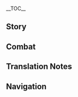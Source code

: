 {{CharacterTabs}}
{{LanguageTabs}}
{{Stub|1={{Meta/VO|tl=1|Japanese}}}}
__TOC__
==Story==
{{VO/Story
|character           = Keqing
|language            = ja
|name                = 刻晴

<!-- Hello -->
|vo_01_01_title      = 初めまして…
|vo_01_01_subtitle   = Hello
|vo_01_01_file       = VO_{language}{character} Hello.ogg
|vo_01_01_tx         = 私は刻晴、璃月七星の「玉衡」よ。変革の時は来た、千年続いてきた秩序はついに終わる。この歴史的瞬間を、私と共に見届けるわよね？
|vo_01_01_rm         = Watashi wa Kokusei, Riiywe Shichisei no "Yuuhen" yo. Henkaku no toki wa kita, sennen tsudzuite kita chitsujo wa tsui ni owaru. Kono rekishi-teki shunkan wo, watashi to tomo ni mitodoketeru wa yo ne?
|vo_01_01_tl         = I am Keqing, "Yuheng" of the Liyue Qixing. An era of change has come, and the order that has lasted for a thousand years will finally come to an end. You'll witness this historic moment together with me, won't you?

<!-- Chats -->
|vo_02_01_title      = 世間話・手遅れ
|vo_02_01_subtitle   = Chat: Delays
|vo_02_01_file       = VO_{language}{character} Chat - Delays.ogg
|vo_02_01_tx         = 無駄な時間を過ごしてると、仕事が終わらないわよ。
|vo_02_01_rm         = Muda na jikan wo sugoshiteru to, shigoto ga owaranai wa yo.
|vo_02_01_tl         = If you're wasting too much time, your work will never end.

|vo_02_02_title      = 世間話・リラックス
|vo_02_02_subtitle   = Chat: Relax
|vo_02_02_file       = VO_{language}{character} Chat - Relax.ogg
|vo_02_02_tx         = 休むことも大事だけど、気を抜きすぎてはダメよ。
|vo_02_02_rm         = Yasumu koto mo daiji da kedo, ki wo nukisugite wa dame yo.
|vo_02_02_tl         = It's also important to rest, but you shouldn't get too careless.

|vo_02_03_title      = 世間話・機会
|vo_02_03_subtitle   = Chat: Opportunity
|vo_02_03_file       = VO_{language}{character} Chat - Opportunity.ogg
|vo_02_03_tx         = 冒険も商売も、チャンスは一瞬なの。
|vo_02_03_rm         = Bouken mo shoubai mo, chansu wa isshun na no.
|vo_02_03_tl         = In adventure and in business, your chance will only last for a moment.

<!-- Weather -->
|vo_03_01_title      = 雨の日…
|vo_03_01_subtitle   = When It Rains
|vo_03_01_file       = VO_{language}{character} When It Rains.ogg
|vo_03_01_tx         = すごい大雨…困ったわね。そもそも、昨日終わるはずだった仕事を、どうしてあの人たちは今日まで引き伸ばしたのかしら？
|vo_03_01_rm         = Sugoi ooame... komatta wa ne. Somosomo, kinou owaru hazu datta shigoto wo, doushite ano hito-tachi wa kyou made hikinobashita no ka shira?
|vo_03_01_tl         = It's raining quite hard... that's a problem. After all, if their work should have been done yesterday, why would those people delay it until today?

|vo_03_02_title      = 雷の日…
|vo_03_02_subtitle   = When Thunder Strikes
|vo_03_02_file       = VO_{language}{character} When Thunder Strikes.ogg
|vo_03_02_tx         = 雷は怖いものだけど、璃月港の避雷と防火対策は一流だから心配無用よ。
|vo_03_02_rm         = Kaminari wa kowai mono da kedo, Riiywe-kou no hirai to bouka taisaku wa ichiryuu da kara shinpai muyou yo.
|vo_03_02_tl         = Thunder is a frightening thing, but Liyue Harbor's lightning and fire defenses are first-rate, so there's no need to worry.

|vo_03_03_title      = 雪の日…
|vo_03_03_subtitle   = When It Snows
|vo_03_03_file       = VO_{language}{character} When It Snows.ogg
|vo_03_03_tx         = 大丈夫、旅を続けましょう。この程度の雪、気にする必要ないわ。
|vo_03_03_rm         = Daijoubu, tabi wo tsudzukemashou. Kono teido no yuki, ki ni suru hitsuyou nai wa.
|vo_03_03_tl         = It's all right, let's continue our journey. This amount of snow isn't worth worrying about.

|vo_03_04_title      = 晴れの日…
|vo_03_04_subtitle   = When the Sun Is Out
|vo_03_04_file       = VO_{language}{character} When the Sun Is Out.ogg
|vo_03_04_tx         = 良い天気ね、仕事も一段落したし…買い物にでも行こうかしら？
|vo_03_04_rm         = Ii tenki ne, shigoto mo ichidanraku shita shi... Kaimono ni demo ikou ka shira?
|vo_03_04_tl         = The weather is lovely, and our work's done for now, too... Shall we go shopping, then?

<!-- Greetings -->
|vo_04_01_title      = おはよう…
|vo_04_01_subtitle   = Good Morning
|vo_04_01_file       = VO_{language}{character} Good Morning.ogg
|vo_04_01_tx         = おはよう、朝の状態は一日の良し悪しを左右するわ。だから眠くても元気出して起きるのよ！
|vo_04_01_rm         = Ohayou, asa no joutai wa ichinichi no yoshi-ashi wo sayuu suru wa. Dakara nemukute mo genki dashite okiru no yo!
|vo_04_01_tl         = Good morning! Your condition in the morning has an influence on how well the rest of the day goes. So even if you're sleepy, start the day with some energy!

|vo_04_02_title      = こんにちは…
|vo_04_02_subtitle   = Good Afternoon
|vo_04_02_file       = VO_{language}{character} Good Afternoon.ogg
|vo_04_02_tx         = 私にはお昼休みの習慣がないの。でも、もし疲れてるなら休んでもいいわよ。三分後に起こすから。
|vo_04_02_rm         = Watashi ni wa ohiru-yasumi no shuukan ga nai no. Demo, moshi tsukareteru nara yasunde mo ii wa yo. Sanpun-go ni okosu kara.
|vo_04_02_tl         = I'm not in the habit of napping at noon. But if you're tired, you can go ahead and rest. I'll wake you up in three minutes.

|vo_04_03_title      = こんばんは…
|vo_04_03_subtitle   = Good Evening
|vo_04_03_file       = VO_{language}{character} Good Evening.ogg
|vo_04_03_tx         = 夜が訪れ、灯火がともる。うーん、今日も穏やかな一日だったわね。
|vo_04_03_rm         = Yoru ga otozure, touka ga tomoru. Uun, kyou mo odayaka na ichinichi datta wa ne.
|vo_04_03_tl         = The night has fallen, and the lights are coming on. *yawn* Today was another peaceful day.

|vo_04_04_title      = おやすみ…
|vo_04_04_subtitle   = Good Night
|vo_04_04_file       = VO_{language}{character} Good Night.ogg
|vo_04_04_tx         = おやすみ、いい夢を。私？…えっと、あと10件仕事が終わったら休めるわね。
|vo_04_04_rm         = Oyasumi, ii yume wo. Watashi? ...Etto, ato jukken shigoto ga owattara yasumeru wa ne.
|vo_04_04_tl         = Good night, and sweet dreams. Me? ...Um, after I handle ten more items of business, I can go to bed.

<!-- About Keqing -->
|vo_05_01_title      = {name}自身について・理念
|vo_05_01_subtitle   = About {character}: Idealism
|vo_05_01_file       = VO_{language}{character} About {character} - Idealism.ogg
|vo_05_01_tx         = 自分が正しいと思ったことなら、声を大にして、思い切りやるの&mdash;&mdash;これが私が今まで貫いてきた人生の理念よ。
|vo_05_01_rm         = Jibun ga tadashii to omotta koto nara, koe wo dai ni shite, omoikiri yaru no&mdash;&mdash; Kore ga watashi ga ima made tsuranuite kita jinsei no rinen yo.
|vo_05_01_tl         = If you believe you're right, then say it out loud and do as much as you can&mdash;&mdash; That's the principle I've always followed in life.

|vo_05_02_title      = {name}自身について・本職
|vo_05_02_subtitle   = About {character}: Work
|vo_05_02_file       = VO_{language}{character} About {character} - Work.ogg
|vo_05_02_tx         = 私の本職は土地管理と建設よ。璃月は人が多くて、領土が広く資源も豊富だけど、計画性に欠いた事業で目先の利益に飛びついていたら、手痛いしっぺ返しをくらうことになるわ。
|vo_05_02_rm         = Watashi no honshoku wa tochi kanri to kensetsu yo. Riiywe wa hito ga ookute, ryoudo ga hiroku shigen mo houfu da kedo, keikakusei ni kaita jigyou de mesaki no rieki ga tobitsuiteitara, te-itai shippe-gaeshi wo kurau koto ni naru wa.
|vo_05_02_tl         = My main job is in land management and construction. Liyue is filled with many people, vast territory, and plentiful resources, but if people get into business without forethought and jump at the chance of short-term profit, they'll end up facing some severe backlash.

|vo_05_03_title      = {name}自身について・質問
|vo_05_03_subtitle   = About {character}: Skepticism
|vo_05_03_file       = VO_{language}{character} About {character} - Skepticism.ogg
|vo_05_03_tx         = 千年の歴史がある璃月にとって、一番重要なのは何だと思う？<br />
帝君？…いいえ、私はそう思わない。だって、我々人類は自分の力で今まで生きてきたのよ。なのに、彼は偉ぶって色んなことに口出しする。はあ、言い方が悪いかもしれないけど、彼って本当に何でも知ってるの？
|vo_05_03_rm         = Sennen no rekishi ga aru Riiywe ni totte, ichiban juuyou na no wa nan da to omou?<br />
Teikun? ...Iie, watashi wa sou omowanai. Datte, wareware jinrui wa jibun no chikara de ima made ikite kita no yo. Na no ni, kare wa erabutte ironna koto ni kuchidashi suru. Haa, iikata ga warui ka mo shirenai kedo, kare tte hontou ni nandemo shitteru no?
|vo_05_03_tl         = What do you think has been most important to Liyue, with its millennia of history?<br />
Rex Lapis? ...No, I don't think so. After all, we humans have always survived on our own, but he gets all high and mighty and decides to poke his nose into all kinds of things. *sigh* Maybe I shouldn't put it this way, but does he really know everything?

|vo_05_04_title      = {name}自身について・反省
|vo_05_04_subtitle   = About {character}: Self-Reflection
|vo_05_04_quest      = A New Star Approaches
|vo_05_04_file       = VO_{language}{character} About {character} - Self-Reflection.ogg
|vo_05_04_tx         = 璃月の様々な事務に携わってから、初めて帝君の苦労を痛感したわ。最近、問題にぶつかるたびに「帝君なら、どうするかな？」って考えるようになったの。もしかしたら、本当に彼は何でも知っているのかもしれない。ああ、私ったらまだまだ甘いわね…
|vo_05_04_rm         = Riiywe no samazama na jimu ni tazusawatte kara, hajimete Teikun no kurou wo tsuukan shita wa. Saikin, mondai ni butsukaru tabi ni "Teikun nara, dou suru ka na?" tte kangaeru you ni natta no. Moshi ka shitara, hontou ni kare wa nandemo shitteiru no ka mo shirenai. Aa, watashi ttara madamada amai wa ne...
|vo_05_04_tl         = After I got involved in Liyue's various affairs, I fully realized how hard Rex Lapis worked for the first time. Recently, whenever I run into a problem, I find myself thinking: "What would Rex Lapis do?" Perhaps he really does know everything. Ah, I'm still so naive...

<!-- About Us -->
|vo_06_01_title      = 追求について…
|vo_06_01_subtitle   = About Us: Pursuing
|vo_06_01_file       = VO_{language}{character} About Us - Pursuing.ogg
|vo_06_01_tx         = 君のことは気に入ってるわ。神のことを100%信じることなく、盲従もしない。自分なりの考えを持ち、問題を提起して、答えが出るまで模索し続ける姿勢が素敵よ。ふふっ、恥ずかしがることないわ、それこそ正しい生き様だもの。だって、神が過ちを犯さないなんてこと誰も証明できないでしょ？
|vo_06_01_rm         = Kimi no koto wa ki ni itteru wa. Kami no koto wo hyaku-paasento shinjiru koto naku, moujuu mo shinai. Jibun nari no kangae wo mochi, mondai wo teiki shite, kotae ga deru made mosaku shitsudzukeru shisei ga suteki yo. Fufu', hazukashigaru koto nai wa, sorekoso tadashii ikizama da mono. Datte, kami ga ayamachi wo okasanai nante koto dare mo shoumei dekinai desho?
|vo_06_01_tl         = 

|vo_06_02_title      = 試みについて…
|vo_06_02_subtitle   = About Us: Trying
|vo_06_02_friendship = 6
|vo_06_02_file       = VO_{language}{character} About Us - Trying.ogg
|vo_06_02_tx         = そう難しくないから、試しにやってみれば分かるわよ。それでもダメな場合…？ううん、君は私の期待を裏切ったことないから絶対行けるはずよ。
|vo_06_02_rm         = Sou muzukashikunai kara, tameshi ni yatte mireba wakaru wa yo. Sore demo dame na ba'ai...? Uun, kimi wa watashi no kitai wo uragitta koto nai kara zettai ikeru hazu yo.
|vo_06_02_tl         = 

|vo_06_03_title      = 励みについて…
|vo_06_03_subtitle   = About Us: Encouragement
|vo_06_03_friendship = 6
|vo_06_03_quest      = A New Star Approaches
|vo_06_03_file       = VO_{language}{character} About Us - Encouragement.ogg
|vo_06_03_tx         = 私が甘かったわ。帝君みたいになるなんて、私に…できるかしら？えっ？うん…確かにそうね‥他のことには自信が持てるのに、こんなことで悩んでいられない。悩むよりも行動するのみ！努力し続ければ、いつか彼にだって追いつけるはずよ！
|vo_06_03_rm         = Watashi ga amakatta wa. Teikun mitai ni naru nante, watashi ni... Dekiru ka shira? Un... Tashika ni sou ne... Hoka no koto ni wa jishin ga moteru no ni, konna koto de nayande irarenai. Nayamu yori mo koudou suru nomi! Doryoku shitsudzukereba, itsuka kare ni datte oitsukeru hazu yo!
|vo_06_03_tl         = 

<!-- Miscellany I -->
|vo_07_01_title      = 「神の目」について・質問
|vo_07_01_subtitle   = About the [[Vision]]: Skepticism
|vo_07_01_friendship = 4
|vo_07_01_file       = VO_{language}{character} About the Vision - Skepticism.ogg
|vo_07_01_tx         = 神の目は神に認められた証だってみんな言うけど、そんな物いらない。まるで今まで私がやってきた成果が神のおかげだって言われてるみたいじゃない。ああっ、もうムカつく！自分が努力した結果であって、神とは関係ないっていうのに！
|vo_07_01_rm         = Kami no Me wa kami ni mitomerareta akashi datte minna iu kedo, sonna mono iranai. Maru de ima made watashi ga yatte kita seika ga kami no okage datte iwareteru mitai janai. Aa', mou mukatsuku! Jibun ga doryoku shita keika de atte, kami to wa kankei nai tte iu no ni!
|vo_07_01_tl         = 

|vo_07_02_title      = 「神の目」について・反省
|vo_07_02_subtitle   = About the Vision: Reflection
|vo_07_02_friendship = 4
|vo_07_02_quest      = A New Star Approaches
|vo_07_02_file       = VO_{language}{character} About the Vision - Reflection.ogg
|vo_07_02_tx         = 帝君は私に…常人を超えた力でみんなを導いて欲しかったのね。ふん、たとえ神に認められていなくても、私は仕事を全うできるのに！ま…待ってなさいよ！彼の期待に応えてみせるんだから！
|vo_07_02_rm         = Teikun wa watashi ni... Joujin wo koeta chikara de minna wo michibiite hoshikatta no ne. Fun, tatoe kami ni mitomerarete inakute mo, watashi wa shigoto wo mattou dekiru no ni! Ma... Mattenasai yo! Kare no kitai ni kotaete miseru dakara!
|vo_07_02_tl         = 

|vo_07_03_title      = シェアしたいこと・提案
|vo_07_03_subtitle   = Something to Share: Initiative
|vo_07_03_file       = VO_{language}{character} Something to Share - Initiative.ogg
|vo_07_03_tx         = 「璃月七星」の仕事以外に私は公益活動もしてるの。ほとんどの活動でいい反響をもらったけど、「毎日の勤務時間を2時間増やす」っていう活動だけは大勢の人に反対されたわ。時代を追い越すような提案だったのかな…今度は1時間にしよう。
|vo_07_03_rm         = "Riiywe Shichisei" no shigoto igai ni watashi wa koueki katsudou mo shiteru no. Hotondo no katsudou de ii hankyou wo moratta kedo, "Mainichi no kinmu jikan wo nijikan fuyasu" tte iu katsudou dake wa oozei no hito ni hantai sareta wa. Jidai wo oikosu you na teian datta no ka na... Kondo wa ichijikan ni shiyou.
|vo_07_03_tl         = 

|vo_07_04_title      = シェアしたいこと・グッズ
|vo_07_04_subtitle   = Something to Share: Souvenir
|vo_07_04_quest      = A New Star Approaches
|vo_07_04_file       = VO_{language}{character} Something to Share - Souvenir.ogg
|vo_07_04_tx         = 帝君のグッズ？私の部屋にそんなものがいっぱいあるとでも？私はもう子供じゃないのよ！た、確かに最近、新しい帝君の土偶を買ったけど、あれは自分自身を律するためであって、崇拝とか憧れとかじゃないんだから！
|vo_07_04_rm         = Teikun no guzzu? Watashi no heya ni sonna mono ga ippai aru to demo? Watashi wa mou kodomo ja nai no yo! Ta, tashika ni saikin, atarashii Teikun no doguu wo katta kedo, are wa jibunjishin wo rissuru tame de atte, suuhai to ka akogare to ka janai nda kara!
|vo_07_04_tl         = 

|vo_07_05_title      = 興味のあること…
|vo_07_05_subtitle   = Interesting Things
|vo_07_05_file       = VO_{language}{character} Interesting Things.ogg
|vo_07_05_tx         = 勇気があったから鳥が空を飛べるようになった、というモンドの物語を聞いたことあるわ。でも、果てしない空への憧憬があったからこそ、彼らの翼を羽ばたかせ、勇気が生まれたんだと思う。私にとって、璃月はその果てしない空と一緒なのよ。
|vo_07_05_rm         = Yuuki ga atta kara tori ga sora wo toberu you ni natta, to iu Mondo no monogatari wo kiita koto aru wa. Demo, hateshinai sora he no shoukei ga atta kara koso, karera no tsubasa wo habatakase, yuuki ga umareta nda to omou. Watashi ni totte, Riiywe wa sono hateshinai sora to issho na no yo.
|vo_07_05_tl         = 

<!-- About Others -->
|vo_08_01_title      = 鍾離について…
|vo_08_01_subtitle   = About [[Zhongli]]
|vo_08_01_friendship = 4
|vo_08_01_file       = VO_{language}{character} About Zhongli.ogg
|vo_08_01_tx         = あの「往生堂」の先生、確かに博学多才で、尊敬に値するわ。それに彼の考え方は帝君に似ている気がするの…もし彼がもっと自分なりの見解を持ってくれたら、きっと私の力になるはず。そうなったら、彼をそばに置くのも悪くないわね。
|vo_08_01_rm         = Ano "Oujou-dou" no sensei, tashika ni hakugakutasai de, sonkei ni atai suru wa. Sore ni kare no kangaekata wa Teikun ni niteiru ki ga suru no... Moshi kare ga motto jibun nari no kenkai wo motte kuretara, kitto watashi no chikara ni naru hazu. Sou nattara, kare wo soba ni oku no mo warukunai wa ne.
|vo_08_01_tl         = 

|vo_08_02_title      = 北斗について…
|vo_08_02_subtitle   = About [[Beidou]]
|vo_08_02_friendship = 4
|vo_08_02_file       = VO_{language}{character} About Beidou.ogg
|vo_08_02_tx         = あの船長はいつもルールを無視するし、豪快な性格にも頭を悩まされるわ。でも彼女の「南十字」武装船隊は璃月にとって欠かせない存在なの。ルールと利益、その均衡を保つすべは正に芸術ね。あっ、ただ法を担当する「天権」にとっては悩みの種でしょうけど。
|vo_08_02_rm         = Ano senchou wa itsumo ruuru wo mushi suru shi, goukai na seikaku ni mo atama wo nayamasareru wa. Demo kanojo no "Minami Juuji" Busou Sentai wa Riiywe ni totte kakasenai sonzai na no. Ruuru to rieki, sono kinkou wo tamotsu sube wa masa ni geijutsu ne. Aa, tada hou wo tantou suru "Tenchuen" ni totte wa nayami no tane deshou kedo.
|vo_08_02_tl         = 

|vo_08_03_title      = 凝光について・矛盾
|vo_08_03_subtitle   = About [[Ningguang]]: Conflict
|vo_08_03_friendship = 4
|vo_08_03_file       = VO_{language}{character} About Ningguang - Conflict.ogg
|vo_08_03_tx         = 彼女とは同僚よ、でも「そり」が合わないの。彼女にとって璃月は所詮ただの商売の場所。金儲けのためなら彼女は何でもするわ。本当に理念のない人よ。うん…それとも、それが彼女の理念なのかしら？
|vo_08_03_rm         = Kanojo to wa douryou yo, demo "sori" ga awanai no. Kanojo ni totte Riiywe wa shosen tada no shoubai no basho. Kanemouke no tame nara kanojo wa nan demo suru wa. Hontou ni rinen no nai hito yo. Un... Soretomo, sore ga kanojo no rinen na no ka shira?
|vo_08_03_tl         = 

|vo_08_04_title      = 凝光について・協力
|vo_08_04_subtitle   = About Ningguang: Cooperation
|vo_08_04_friendship = 4
|vo_08_04_quest      = A New Star Approaches
|vo_08_04_file       = VO_{language}{character} About Ningguang - Cooperation.ogg
|vo_08_04_tx         = 帝君がいなくなって以来、私たちは色々と共通の念を持つようになったわ、珍しくね。以前の私は、彼女を偏った目で見て評価していた。でも、この時世になって、根本的な理念が違っていても、彼女とは戦友になることができたわ。
|vo_08_04_rm         = Teikun ga inaku natte irai, watashi-tachi wa iroiro to kyoutsuu no nen wo motsu you ni natta wa, mezurashiku ne. Izen no watashi wa, kanojo wo katayotta me de mite hyouka shiteita. Demo, kono jisei ni natte, konponteki na rinen ga chigatteite mo, kanojo to wa senyuu ni naru koto ga dekita wa.
|vo_08_04_tl         = 

|vo_08_05_title      = 凝光について・些細な事
|vo_08_05_subtitle   = About Ningguang: Trifling Matters
|vo_08_05_friendship = 4
|vo_08_05_quest      = A New Star Approaches
|vo_08_05_file       = VO_{language}{character} About Ningguang - Trifling Matters.ogg
|vo_08_05_tx         = とは言え！明星斎の「琉璃新月」は私が3ヶ月も前に予約してたのに！実際にお店へ行ったら、彼女が二倍の値段でここ数ヶ月分の「琉璃新月」を買い占めてたの！やっぱり彼女とは「そり」が合わないわ！
|vo_08_05_rm         = To wa ie! Myoujou-sai no "Ruri Shingetsu" wa watashi ga sankagetsu mo mae ni yoyaku shiteta no ni! Jissai ni omise he ittara, kanojo ga nibai no nedan de koko suukagetsu-bun no "Ruri Shingetsu" wo kaishimeteta no! Yappari kanojo to wa "sori" ga awanai wa!
|vo_08_05_tl         = 

|vo_08_06_title      = 辛炎について…
|vo_08_06_subtitle   = About [[Xinyan]]
|vo_08_06_friendship = 4
|vo_08_06_file       = VO_{language}{character} About Xinyan.ogg
|vo_08_06_tx         = 私も彼女の「ロック」には興味があるの。伝統文化と比べたら確かにちょっとうるさいかもしれないけど、私は別に気にしてないわ。いい音楽はいい音楽だもの、もっと広まるべきよ。
|vo_08_06_rm         = Watashi mo kanojo no "rokku" ni wa kyoumi ga aru no. Dentou bunka to kurabetara tashika ni chotto urusai ka mo shirenai kedo, watashi wa betsu ni ki ni shitenai wa. Ii ongaku wa ii ongaku da mono, motto hiromaru beki yo.
|vo_08_06_tl         = 

|vo_08_07_title      = 白朮について…
|vo_08_07_subtitle   = About [[Baizhu]]
|vo_08_07_friendship = 4
|vo_08_07_file       = VO_{language}{character} About Baizhu.ogg
|vo_08_07_tx         = 白朮先生の医術は住民から信頼されてるわ。もし難病に罹ったら、彼に診てもらえば間違いないわよ。うん？変な噂？一つだけ知ってるわね。白朮先生が処方する薬は本当に苦いの。子供に限らず、私にもその覚えがあるわ。
|vo_08_07_rm         = Byakujutsu-sensei no ijutsu wa juumin kara shinrai sareteru wa. Moshi nanbyou ni kakattara, kare ni mite  moraeba machigai nai wa yo. Un? Hen na uwasa? Hitotsu dake shitteru wa ne. Byakujutsu-sensei ga shohou suru kusuri wa hontou ni nigai no. Kodomo ni kagirazu, watashi ni mo sono oboe ga aru wa.
|vo_08_07_tl         = 

|vo_08_08_title      = 香菱について…
|vo_08_08_subtitle   = About [[Xiangling]]
|vo_08_08_friendship = 4
|vo_08_08_file       = VO_{language}{character} About Xiangling.ogg
|vo_08_08_tx         = 「万民堂」の若いシェフね。彼女の才能は認めてるけど、腕前はまだ不安定よね。以前、彼女に宴会料理を作ってもらおうとしたんだけど、トカゲとスライムの料理を試食して私はその考えを捨てたわ。
|vo_08_08_rm         = "Banmin-dou" no wakai shefu ne. Kanojo no sainou wa mitometeru kedo, udemae wa mada fuantei yo ne. Izen, kanojo ni enkai ryouri wo tsukutte moraou to shita nda kedo, tokage to suraimu no ryouri wo shishoku shite watashi wa sono kangae wo suteta wa.
|vo_08_08_tl         = 

|vo_08_09_title      = 行秋について…
|vo_08_09_subtitle   = About [[Xingqiu]]
|vo_08_09_friendship = 4
|vo_08_09_file       = VO_{language}{character} About Xingqiu.ogg
|vo_08_09_tx         = 話には聞いたことがあるわ。名家の出なのに、彼は一族の事業よりも義侠を重んじるって。素敵な人だと思う。一族の縛りを捨てて、自分が正しいと思うことを貫く人は滅多にいないもの。
|vo_08_09_rm         = Hanashi ni wa kiita koto ga aru wa. Meika no de na no ni, kare wa ichizoku no jigyou yori mo gikyou wo omonjiru tte. Suteki na hito da to omou. Ichizoku no shibari wo sutete, jibun ga tadashii to omou koto wo tsuranuku hito wa metta ni inai mono.
|vo_08_09_tl         = 

|vo_08_10_title      = 魈について…
|vo_08_10_subtitle   = About [[Xiao]]
|vo_08_10_friendship = 4
|vo_08_10_quest      = A New Star Approaches
|vo_08_10_file       = VO_{language}{character} About Xiao.ogg
|vo_08_10_tx         = 伝説の少年仙人ね、人が世を治めるようになって、彼も肩の荷が下りたことでしょう。人類はもう護ってもらう必要がない。たとえ厄介な事件が起きたとしても、私たち人類は自分たちの力でなんとかできるから。
|vo_08_10_rm         = Densetsu no shounen sennin ne, hito ga yo wo osameru you ni natte, kare mo kata no ni ga orita koto deshou. Jinrui wa mou mamotte morau hitsuyou ga nai. Tatoe yakkai na jiken ga okita to shite mo, watashi-tachi jinrui wa jibun-tachi no chikara de nantoka dekiru kara.
|vo_08_10_tl         = 

|vo_08_11_title      = 甘雨について・質問
|vo_08_11_subtitle   = About [[Ganyu]]: Skepticism
|vo_08_11_friendship = 4
|vo_08_11_file       = VO_{language}{character} About Ganyu - Skepticism.ogg
|vo_08_11_tx         = いったい帝君が何をしたのか知らないけど、甘雨があんなにも忠誠を尽くす理由が分からないわ。けど、自分の考えを持たない人にもいいところってあるのよ&mdash;&mdash;例えば不満があったとしても、何も言わず指示に従うとことか。
|vo_08_11_rm         = Ittai Teikun ga nani wo shita no ka shiranai kedo, Kan'u ga anna ni mo chuusei wo tsukusu riyuu ga wakaranai wa. Kedo, jibun no kangae wo motanai hito ni mo ii tokoro tte aru no yo&mdash;&mdash; Tatoeba fuman ga atta to shite mo, nani mo iwazu shiji ni shitagau toko to ka.
|vo_08_11_tl         = 

|vo_08_12_title      = 甘雨について・反省
|vo_08_12_subtitle   = About Ganyu: Reflection
|vo_08_12_friendship = 4
|vo_08_12_file       = VO_{language}{character} About Ganyu - Reflection.ogg
|vo_08_12_tx         = 最近、私ひとりじゃ決断できないことがあったら、彼女の意見を聞きに行くの。彼女は璃月で最も帝君に詳しい人だからね。はぁ、昔、彼女の目の前で帝君の悪口を散々言ってしまったことを思うと何だか申し訳ないわ。幸い、彼女は特に気にしてないみたいだけど…
|vo_08_12_rm         = Saikin, watashi hitori ja ketsudan dekinai koto ga attara, kanojo no iken wo kiki ni iku no. Kanojo wa Riiywe de mottomo Teikun ni kuwashii hito da kara ne. Haa, mukashi, kanojo no me no mae de Teikun no waruguchi wo sanzan itte shimatta koto wo omou to nandaka moushiwake nai wa. Saiwai, kanojo wa toku ni ki ni shitenai mitai da kedo...
|vo_08_12_tl         = 

|vo_08_13_title      = 雲菫について…
|vo_08_13_subtitle   = About [[Yun Jin]]
|vo_08_13_friendship = 4
|vo_08_13_file       = VO_{language}{character} About Yun Jin.ogg
|vo_08_13_tx         = もし和裕茶館の前を通るときに大勢の人が集まっていたら、それは雲菫が演出する舞台がやっている証拠よ。雲菫のためだけに茶館を買収しようと考える商人も少なくないの。
|vo_08_13_rm         = Moshi Wayuu Chakan no mae wo tooru toki ni oozei no hito ga atsumatteitara, sore wa Unkin ga enshutsu suru butai ga yatteiru shouko yo. Unkin no tame dake ni chakan wo baishuu shiyou to kangaeru shounin mo sukunakunai no.
|vo_08_13_tl         = 

|vo_08_14_title      = 風の神について…
|vo_08_14_subtitle   = About the [[Barbatos|Anemo Archon]]
|vo_08_14_friendship = 4
|vo_08_14_quest      = A New Star Approaches
|vo_08_14_file       = VO_{language}{character} About Venti.ogg
|vo_08_14_tx         = 帝君がいなくなって以来、璃月港の未来をどう描いていくべきかずっと考えてるの。帝君がこれまでにしてきたことや、別の神々の統治の手段も調べたわ。でも、隣国のモンドはちょっと変わってるわね…あの風神のやり方で、本当にモンドはこの先も繁栄できるのかしら？
|vo_08_14_rm         = Teikun ga inakunatte irai, Riiywe-kou no mirai wo dou egaite iku beki ka zutto kangaeteru no. Teikun ga koremade ni shite kita koto ya, betsu no kamigami no touchi no shudan mo shirabeta wa. Demo, rinkoku no Mondo wa chotto kawatteru wa ne... Ano Fuujin no yarikata de, hontou ni Mondo wa kono saki mo han'ei dekiru no ka shira?
|vo_08_14_tl         = 

|vo_08_15_title      = 煙緋について…
|vo_08_15_subtitle   = About [[Yanfei]]
|vo_08_15_friendship = 4
|vo_08_15_file       = VO_{language}{character} About Yanfei.ogg
|vo_08_15_tx         = 私にとって法律は、過去に起きた「正しい出来事」の要約ね。けど、時効という欠点も持ち合わせているから、まだまだ改善の余地があるわ。璃月が変革を遂げようとしている今、法律に詳しい人材はいくらいても足りない。もし煙緋が私の助手になってくれたら、厄介な案件をたくさん解決できると思うわ。
|vo_08_15_rm         = Watashi ni totte houritsu wa, kako ni okita "tadashii dekigoto" no youyaku ne. Kedo, jikou to iu ketten mo mochiawaseteiru kara, madamada kaizen no yochi ga aru wa. Riiywe ga henkaku wo togeyou to shiteiru ima, houritsu ni kuwashii jinzai wa ikura ite mo tarinai. Moshi Enhi ga watashi no joshu ni natte kuretara, yakkai na anken wo takusan kaiketsu dekiru to omou wa.
|vo_08_15_tl         = 

|vo_08_16_title      = 夜蘭について…
|vo_08_16_friendship = 4
|vo_08_16_subtitle   = About [[Yelan]]
|vo_08_16_file       = VO_{language}{character} About Yelan.ogg
|vo_08_16_tx         = 夜蘭の先祖は七星に仕えていたわ。私の祖父も、彼女の家族とは学術的な付き合いがあったの。彼女のことをまとめると、物事をそつなくこなし、堅実で頼れる人ってところかしら。あと、総務司に重要な情報を提供してくれることもあるわ。ただ、夜蘭が一体どこから情報を仕入れているのか、私にも分からないけど。
|vo_08_16_rm         = Yeran no senzo wa Shichisei ni tsukaeteita wa. Watashi no sofu mo, kanojo no kazoku to wa gakujutsuteki na tsukiai ga atta no. Kanojo no koto wo matomeru to, monogoto wo sotsunaku konashi, kenjitsu de tayoreru hito tte tokoro ka shira. Ato, Soumushi ni juuyou na jouhou wo teikyou shite kureru koto mo aru wa. Tada, Yeran ga ittai doko kara jouhou wo shi'ireteiru no ka, watashi ni mo wakaranai kedo.
|vo_08_16_tl         = 

<!-- More About Keqing -->
|vo_09_01_title      = {name}を知る・1
|vo_09_01_subtitle   = More About {character}: I
|vo_09_01_file       = VO_{language}{character} More About {character} - 01.ogg
|vo_09_01_tx         = 私のことを知りたいの？いいわよ、じゃあまず「玉衡」の仕事に関する理念を教えるわね。この100以上に及ぶ重要項目を覚えたら、きっと私の理想を知り尽くすことができるわよ。
|vo_09_01_rm         = Watashi no koto wo shiritai no? Ii wa yo, jaa mazu "Yuuhen" no shigoto ni kansuru rinen wo oshieru wa ne. Kono hyaku ijou ni oyobu juuyou koumoku wo oboetara, kitto watashi no risou wo shiritsukusu koto ga dekiru wa yo.
|vo_09_01_tl         = 

|vo_09_02_title      = {name}を知る・2
|vo_09_02_subtitle   = More About {character}: II
|vo_09_02_friendship = 3
|vo_09_02_file       = VO_{language}{character} More About {character} - 02.ogg
|vo_09_02_tx         = 全ての物事は一つ一つ繋がっている。もし一つのことがダメになったら、それに関連する全てのことがダメになるわ。だから「今日のことは今日中に終わらす」っていうのは、私がせっかちだからじゃなくて、遅れることで物事が台無しになるからなの。
|vo_09_02_rm         = Subete no monogoto wa hitotsu-hitotsu tsunagatteiru. Moshi hitotsu no koto ga dame ni nattara, sore ni kanren suru subete no koto ga dame ni naru wa. Dakara, "kyou no koto wa kyou-juu ni owarasu" tte iu no wa, watashi ga sekkachi da kara ja nakute, okureru koto de monogoto ga dainashi ni naru kara na no.
|vo_09_02_tl         = 

|vo_09_03_title      = {name}を知る・3
|vo_09_03_subtitle   = More About {character}: III
|vo_09_03_friendship = 4
|vo_09_03_file       = VO_{language}{character} More About {character} - 03.ogg
|vo_09_03_tx         = 礼儀に拘る必要はないわよ。「玉衡」と言ってもただの肩書きに過ぎないもの。私の身分なんて気にせず本音を言ってちょうだい&mdash;&mdash;物事をはっきりと言うところが君の唯一無二のところで、そして私が一番気に入ってるところなんだから。
|vo_09_03_rm         = Reigi ni kodawaru hitsuyou wa nai wa yo. "Yuuhen" to itte mo tada no katagaki ni suginai mono. Watashi no mibun nante ki ni sezu honne wo itte choudai&mdash;&mdash; Monogoto wo hakkiri iu tokoro ga kimi no yuiitsu muni no tokoro de, soshite watashi ga ichiban ki ni itteru tokoro nan da kara.
|vo_09_03_tl         = 

|vo_09_04_title      = {name}を知る・4
|vo_09_04_subtitle   = More About {character}: IV
|vo_09_04_friendship = 5
|vo_09_04_file       = VO_{language}{character} More About {character} - 04.ogg
|vo_09_04_tx         = 君と一緒に冒険して、結構な時間が経ったわね。君こそが私の理想の人だとますます思えるようになってきたわ&mdash;&mdash;えっ？そんなに驚くこと？私が理想とする璃月を築くには、君は欠かせない存在よ？
|vo_09_04_rm         = Kimi to issho ni bouken shite, kekkou na jikan ga tatta wa ne. Kimi koso ga watashi no risou no hito da to masumasu omoeru you ni natte kita wa&mdash;&mdash; Ee? Sonna ni odoroku koto? Watashi ga risou to suru Riiywe wo kizuku ni wa, kimi wa kakasenai sonzai yo?
|vo_09_04_tl         = 

|vo_09_05_title      = {name}を知る・5
|vo_09_05_subtitle   = More About {character}: V
|vo_09_05_friendship = 6
|vo_09_05_quest      = A New Star Approaches
|vo_09_05_file       = VO_{language}{character} More About {character} - 05.ogg
|vo_09_05_tx         = 「帝君の土地に、人類が生きた証を残すこと」は…やっぱり簡単なことじゃない。でもね、君と約束したいの&mdash;&mdash;新時代の璃月港が生まれた時、私に会いに来て。見せてあげたい。君との時間と君の支えがあったからこそできたことだろうから。
|vo_09_05_rm         = "Teikun no tochi ni, jinrui ga ikita akashi wo nokosu koto" wa... Yappari kantan na koto ja nai. Demo ne, kimi to yakusoku shitai no&mdash;&mdash; Shinjidai no Riiywe-kou ga umareta toki, watashi ni ai ni kite. Misete agetai. Kimi to no jikan to kimi no sasae ga atta kara koso dekita koto darou kara.
|vo_09_05_tl         = 

<!-- Miscellany II -->
|vo_10_01_title      = {name}の趣味…
|vo_10_01_subtitle   = {character}'s Hobbies
|vo_10_01_file       = VO_{language}{character} Hobbies.ogg
|vo_10_01_tx         = デザインも生地も商品の種類も、多種多様…それが「買い物」よ。ん～この魅力はたまらないわね。
|vo_10_01_rm         = Dezain mo kiji mo shouhin no shurui mo, tashu-tayou... Sore ga "kaimono" yo. N~ Kono miryoku wa tamaranai wa ne.
|vo_10_01_tl         = 

|vo_10_02_title      = {name}の悩み…
|vo_10_02_subtitle   = {character}'s Troubles
|vo_10_02_file       = VO_{language}{character} Troubles.ogg
|vo_10_02_tx         = 確かに、璃月の人の生活水準はどんどん良くなってるわ。でも怠け者も増えてるの。ああッ、もう「璃月七星」が頑張って暮らしを改善しているのは、この怠け者たちを養うためじゃないのに！
|vo_10_02_rm         = Tashika ni, Riiywe no hito no seikatsu-suijun wa dondon yoku natteru wa. Demo namakemono mo fueteru no. Aa', mou "Riiywe Shichisei" ga ganbatte kurashi wo kaizen shiteiru no wa, kono namakemono-tachi wo yashinau tame janai no ni!
|vo_10_02_tl         = 

|vo_10_03_title      = 好きな食べ物…
|vo_10_03_subtitle   = Favorite Food
|vo_10_03_file       = VO_{language}{character} Favorite Food.ogg
|vo_10_03_tx         = 食べ物にはあまり執着しない方なんだけど、あのエビのポテト包み揚げだけは…忘れられないわ。たった一つ食べただけで、口の中が幸せで満たされて、溜まりに溜まったストレスが一気にふっ飛ぶの。
|vo_10_03_rm         = Tabemono ni wa amari shuuchaku shinai hou nan da kedo, ano Ebi no Poteto Tsutsumi Age dake wa... Wasurerarenai wa. Tatta hitotsu tabeta dake de, kuchi no naka ga shiawase de mitasarete, tamari ni tamatta sutoresu ga ikki ni futtobu no.
|vo_10_03_tl         = 

|vo_10_04_title      = 嫌いな食べ物…
|vo_10_04_subtitle   = Least Favorite Food
|vo_10_04_file       = VO_{language}{character} Least Favorite Food.ogg
|vo_10_04_tx         = どんな料理にも理想的な味があると思うの。だからそれ以外の味を私は一切認めない。例えば塩味の杏仁豆腐とか、甘口のハスの実入り茶碗蒸しとか…食べ物を粗末にしないで欲しいわ！
|vo_10_04_rm         = Donna ryouri ni mo risouteki na aji ga aru to omou no. Dakara sore igai no aji wo watashi wa issai mitomenai. Tatoeba shio-aji no Annin Doufu to ka, amakuchi no Hasu no Mi-Iri Chawanmushi to ka... Tabemono wo somatsu ni shinaide hoshii wa!
|vo_10_04_tl         = 

<!-- Receiving a Gift -->
|vo_11_01_title      = 贈り物を受け取る·1
|vo_11_01_subtitle   = Receiving a Gift: I
|vo_11_01_file       = VO_{language}{character} Receiving a Gift - 01.ogg
|vo_11_01_tx         = ええ、私の好物だわ。
|vo_11_01_rm         = Ee, watashi no koubutsu da wa.
|vo_11_01_tl         = 

|vo_11_02_title      = 贈り物を受け取る·2
|vo_11_02_subtitle   = Receiving a Gift: II
|vo_11_02_file       = VO_{language}{character} Receiving a Gift - 02.ogg
|vo_11_02_tx         = 味は普通だけど、君の努力は認めるわ。
|vo_11_02_rm         = Aji wa futsuu da kedo, kimi no doryoku wa mitomeru wa.
|vo_11_02_tl         = 

|vo_11_03_title      = 贈り物を受け取る·3
|vo_11_03_subtitle   = Receiving a Gift: III
|vo_11_03_file       = VO_{language}{character} Receiving a Gift - 03.ogg
|vo_11_03_tx         = 理想の味とは少し違うわね…
|vo_11_03_rm         = Risou no aji to wa sukoshi chigau wa ne...
|vo_11_03_tl         = 

<!-- Birthday -->
|vo_12_01_title      = 誕生日…
|vo_12_01_subtitle   = Birthday
|vo_12_01_file       = VO_{language}{character} Birthday.ogg
|vo_12_01_tx         = お誕生日おめでとう！君に特別なプレゼントを用意したわ。普通の灯りに見えるけど、雷元素をちょっと加えれば長時間光るのよ。明かりが必要な時に使ってね。
|vo_12_01_rm         = O-tanjoubi omedetou! Kimi ni tokubetsu na purezento wo youi shita wa. Futsuu no akari ni mieru kedo, Kaminari-genso wo chotto kuwaereba choujikan hikaru no yo. Akari ga hitsuyou na toki ni tsukatte ne.
|vo_12_01_tl         = 

<!-- Feelings About Ascension -->
|vo_13_01_title      = 突破した感想・起
|vo_13_01_subtitle   = Feelings About Ascension: Intro
|vo_13_01_ascension  = 1
|vo_13_01_file       = VO_{language}{character} Feelings About Ascension - 01.ogg
|vo_13_01_tx         = 目標を定めて日々努力を重ねれば、いずれ成長するのよ。
|vo_13_01_rm         = Mokuhyou wo sadamete hibi doryoku wo kasanereba, izure seichou suru no yo.
|vo_13_01_tl         = 

|vo_13_02_title      = 突破した感想・承
|vo_13_02_subtitle   = Feelings About Ascension: Building Up
|vo_13_02_ascension  = 2
|vo_13_02_file       = VO_{language}{character} Feelings About Ascension - 02.ogg
|vo_13_02_tx         = 良かった、これで臨機応変な対応が必要になった時の選択肢が1つ増えたわ。
|vo_13_02_rm         = Yokatta, kore de rinkiouhen na taiou ga hitsuyou ni natta toki no sentakushi ga hitotsu fueta wa.
|vo_13_02_tl         = 

|vo_13_03_title      = 突破した感想・転
|vo_13_03_subtitle   = Feelings About Ascension: Climax
|vo_13_03_ascension  = 4
|vo_13_03_file       = VO_{language}{character} Feelings About Ascension - 03.ogg
|vo_13_03_tx         = 「昨日の経験は明日の力になる」、この全ては君と共に手に入れたものよ。
|vo_13_03_rm         = "Kinou no keiken wa asu no chikara ni naru", kono subete wa kimi to tomo ni te ni ireta mono yo.
|vo_13_03_tl         = 

|vo_13_04_title      = 突破した感想・結
|vo_13_04_subtitle   = Feelings About Ascension: Conclusion
|vo_13_04_ascension  = 6
|vo_13_04_file       = VO_{language}{character} Feelings About Ascension - 04.ogg
|vo_13_04_tx         = 君と共に旅をして、色々と勉強させてもらったわ。もしね、いつか私が理想の終着点に辿り着いた時…その時は、君も私の傍にいてくれるかな？
|vo_13_04_rm         = Kimi to tomo ni tabi wo shite, iroiro to benkyou sasete moratta wa. Moshi ne, itsuka watashi ga risou no shuuchakuten ni tadoritsuita toki... Sono toki wa, kimi mo watashi no soba ni ite kureru ka na?
|vo_13_04_tl         = 
}}

==Combat==
{{Combat VO
|character           = Keqing
|language            = ja

|skill_1_tx          = 行けっ！
|skill_1_tl          = Go!
|skill_1_rm          = Ike'!
|skill_2_tx          = 迅影の如く！
|skill_2_tl          = Like a swift shadow!
|skill_2_rm          = Jin'ei no gotoku!
|skill_3_tx          = 瞬くまに。
|skill_3_tl          = In the blink of an eye.
|skill_3_rm          = Matataku ma ni.
|skill_4_tx          = ''(Recast)'' ほあっ&mdash;&mdash;！
|skill_4_tl          = Hah!
|skill_4_rm          = Hoa'{{lmdash}}!
|skill_5_tx          = ''(Recast)'' へいっ！
|skill_5_tl          = Hey!
|skill_5_rm          = Hei'!
|skill_6_tx          = ''(Recast)'' はっ！
|skill_6_tl          = Huh!
|skill_6_rm          = Ha'!

|burst_1_tx          = 逃さない！
|burst_1_tl          = No escape!
|burst_1_rm          = Nigasanai!
|burst_2_tx          = 我が剣よ！影に従え&mdash;&mdash;
|burst_2_tl          = My sword! Follow the shadows&mdash;!
|burst_2_rm          = Waga tsurugi yo! Kage ni shitagae{{lmdash}}
|burst_3_tx          = 剣光よ、世の乱れを斬り尽くせ！
|burst_3_tl          = Sword-light, cut through all the world's disorder!
|burst_3_rm          = Kenkou yo, yo no midare wo kiri-tsukuse!

|sprint-s_1_actual_tx= 行こうよ！
|sprint-s_1_actual_rm= Ikou yo!
|sprint-s_1_actual_tl= Let's go!
|sprint-s_2_actual_tx= 急がないと。
|sprint-s_2_actual_rm= Isoganai to.
|sprint-s_2_actual_tl= Hurry up.
|sprint-s_3_file     = Sprint Start 03

|glider_1_file       = Deploying Wind Glider 01,Deploying Wind Glider 02,Deploying Wind Glider 03

|chest_1_tx          = 努力に見合う収穫ね。
|chest_1_tl          = A reward that matches (our) efforts.
|chest_1_rm          = Doryoku ni miau shuukaku ne.
|chest_2_tx          = 悪くないお宝だわ。
|chest_2_tl          = This treasure isn't bad.
|chest_2_rm          = Warukunai o-takara da wa.
|chest_3_tx          = 拾ったら、出発よ。
|chest_3_tl          = When [you've] picked it all up, let's go.
|chest_3_rm          = Hirottara, shuppatsu yo.

|low-hp_1_tx         = 後退するのも作戦のひとつ…
|low-hp_1_tl         = Retreat is also a strategic move...
|low-hp_1_rm         = Koutai suru no mo sakusen no hitotsu...
|low-hp_2_tx         = 油断したっ。
|low-hp_2_tl         = I got careless.
|low-hp_2_rm         = Yudan shita'.
|low-hp_3_tx         = 作戦を立て直す必要があるわ。
|low-hp_3_tl         = I need a change of plans.
|low-hp_3_rm         = Sakusen wo tate-naosu hitsuyou ga aru wa.

|ally-low-hp_1_tx    = 下がって、ここは私が！
|ally-low-hp_1_tl    = Get back, I've got it from here!
|ally-low-hp_1_rm    = Sagatte, koko wa watashi ga!
|ally-low-hp_2_tx    = ぼーっとしてたらダメ！
|ally-low-hp_2_tl    = You can't space out!
|ally-low-hp_2_rm    = Bootto shitetara dame!

|fallen_1_tx         = 勝機を…間違えたわ。
|fallen_1_tl         = I missed my chance... to win.
|fallen_1_rm         = Shouki wo... machigaeta wa.
|fallen_2_tx         = く…悔しい…
|fallen_2_tl         = How... frustrating...
|fallen_2_rm         = Ku... kuyashii...
|fallen_3_tx         = 期待に…応えられなかった。
|fallen_3_tl         = I couldn't live up... to expectations.
|fallen_3_rm         = Kitai ni... kotaerarenakatta.

|hit-l_1_tx          = くっ…
|hit-l_1_tl          = Ugh...
|hit-l_1_rm          = Ku'...
|hit-l_2_tx          = 大した傷じゃない。
|hit-l_2_tl          = It's not a serious wound.
|hit-l_2_rm          = Taishita kizu ja nai.
|hit-l_3_file        = Light Hit Taken 03,Light Hit Taken 04,Light Hit Taken 05,Light Hit Taken 06

|hit-h_1_file        = Heavy Hit Taken 02
|hit-h_1_tx          = たまたまよ…
|hit-h_1_tl          = Just a fluke...
|hit-h_1_rm          = Tamatama yo...
|hit-h_2_file        = Heavy Hit Taken 01,Heavy Hit Taken 03,Heavy Hit Taken 04,Heavy Hit Taken 05,Heavy Hit Taken 06

|join_1_tx           = 行こう、時間は有限よ。
|join_1_tl           = Let's go, our time is limited.
|join_1_rm           = Ikou, jikan wa yuugen yo.
|join_2_tx           = 急を要する案件？
|join_2_tl           = An urgent matter?
|join_2_rm           = Kyuu wo you suru anken?
|join_3_tx           = 速戦即決！
|join_3_tl           = Strike while the iron is hot!<ref group="TN •">{{ja|速戦即決|rm=sokusen-sokketsu}}: an idiom meaning "quick battle for a quick victory; blitzkrieg."</ref>
|join_3_rm           = Sokusen-sokketsu!

|idle_1_file         = Standby 01

|atk-l_1_file        = Light Attack 01,Light Attack 02,Light Attack 03,Light Attack 04,Light Attack 05,Light Attack 06,Light Attack 07

|atk-m_1_file        = Mid Attack 01,Mid Attack 02,Mid Attack 03

|atk-h_1_file        = Heavy Attack 01,Heavy Attack 02,Heavy Attack 03

|climb_1_file        = Climbing 01,Climbing 02,Climbing 03,Climbing 04,Climbing 05

|climb-b_1_file      = Climbing Breath 01,Climbing Breath 02,Climbing Breath 03

|jump_1_file         = Jumping 01,Jumping 02,Jumping 03,Jumping 04,Jumping 05
}}

==Translation Notes==
{{Reflist|group=TN •}}

==Navigation==
{{Character Navbox|type=playable|link type=vo-ja}}